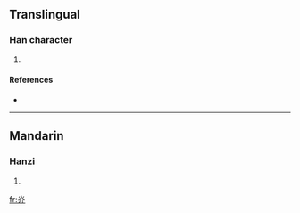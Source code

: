 ==Translingual==

===Han character===
{{Han char|rn=86|rad=火|as=03|sn=7|four=|canj=火廿 (FT)}}

# {{defn|Han|sort=火03}}

====References====
* {{Han ref|kx=0666.110|dkj=18871|hdz=32189.080|uh=7077|ud=28791}}

----

==Mandarin==

===Hanzi===
{{cmn-hanzi|pin=[[zhuàn]] ([[zhuan4]])|wg=chuan<sup>4</sup>}}

# {{defn|Mandarin|sort=火03}}

[[fr:灷]]